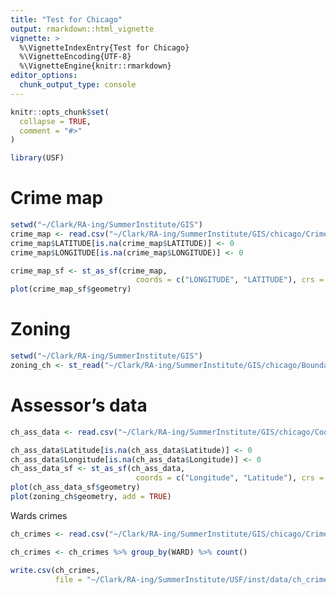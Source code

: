 ```yaml
---
title: "Test for Chicago"
output: rmarkdown::html_vignette
vignette: >
  %\VignetteIndexEntry{Test for Chicago}
  %\VignetteEncoding{UTF-8}
  %\VignetteEngine{knitr::rmarkdown}
editor_options: 
  chunk_output_type: console
---
```


```r
knitr::opts_chunk$set(
  collapse = TRUE,
  comment = "#>"
)
```

```r
library(USF)
```

# Crime map
```r
setwd("~/Clark/RA-ing/SummerInstitute/GIS")
crime_map <- read.csv("~/Clark/RA-ing/SummerInstitute/GIS/chicago/Crimes_-_Map.csv")
crime_map$LATITUDE[is.na(crime_map$LATITUDE)] <- 0
crime_map$LONGITUDE[is.na(crime_map$LONGITUDE)] <- 0

crime_map_sf <- st_as_sf(crime_map, 
                            coords = c("LONGITUDE", "LATITUDE"), crs = 4269)
plot(crime_map_sf$geometry)
```

# Zoning
```r
setwd("~/Clark/RA-ing/SummerInstitute/GIS")
zoning_ch <- st_read("~/Clark/RA-ing/SummerInstitute/GIS/chicago/Boundaries - Zoning Districts (current)/geo_export_20e190ae-72ff-4361-b6b2-9af7a94a96db.shp")
```

# Assessor's data
```r
ch_ass_data <- read.csv("~/Clark/RA-ing/SummerInstitute/GIS/chicago/Cook_County_Assessor_s_Residential_Property_Characteristics.csv")

ch_ass_data$Latitude[is.na(ch_ass_data$Latitude)] <- 0
ch_ass_data$Longitude[is.na(ch_ass_data$Longitude)] <- 0
ch_ass_data_sf <- st_as_sf(ch_ass_data, 
                            coords = c("Longitude", "Latitude"), crs = 4269)
plot(ch_ass_data_sf$geometry)
plot(zoning_ch$geometry, add = TRUE)
```

Wards crimes
```r
ch_crimes <- read.csv("~/Clark/RA-ing/SummerInstitute/GIS/chicago/Crimes_-_Map.csv")

ch_crimes <- ch_crimes %>% group_by(WARD) %>% count()

write.csv(ch_crimes,
          file = "~/Clark/RA-ing/SummerInstitute/USF/inst/data/ch_crimes_sum.csv")
```


